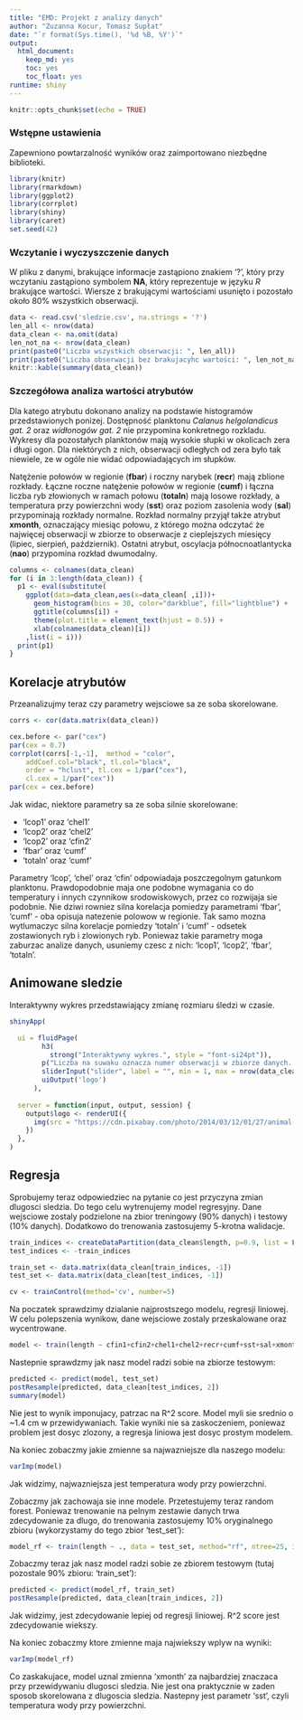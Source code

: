 ```yaml
---
title: "EMD: Projekt z analizy danych"
author: "Zuzanna Kocur, Tomasz Supłat"
date: "`r format(Sys.time(), '%d %B, %Y')`"
output: 
  html_document: 
    keep_md: yes
    toc: yes
    toc_float: yes
runtime: shiny
---
```


```r
knitr::opts_chunk$set(echo = TRUE)
```

###  Wstępne ustawienia

Zapewniono powtarzalność wyników oraz zaimportowano niezbędne biblioteki.

```r
library(knitr)
library(rmarkdown)
library(ggplot2)
library(corrplot)
library(shiny)
library(caret)
set.seed(42)

```
### Wczytanie i wyczyszczenie danych

W pliku z danymi, brakujące informacje zastąpiono znakiem '?', który przy wczytaniu zastąpiono symbolem **NA**, który reprezentuje w języku *R* brakujące wartości. Wiersze z brakującymi wartościami usunięto i pozostało około 80% wszystkich obserwacji.

```r
data <- read.csv('sledzie.csv', na.strings = '?')
len_all <- nrow(data)
data_clean <- na.omit(data)
len_not_na <- nrow(data_clean)
print(paste0("Liczba wszystkich obserwacji: ", len_all))
print(paste0("Liczba obserwacji bez brakujacyhc wartości: ", len_not_na))
knitr::kable(summary(data_clean))
```

### Szczegółowa analiza wartości atrybutów

Dla katego atrybutu dokonano analizy na podstawie histogramów przedstawionych ponizej. Dostępność planktonu *Calanus helgolandicus gat. 2* oraz *widłonogów gat. 2* nie przypomina konkretnego rozkladu. Wykresy dla pozostałych planktonów mają wysokie słupki w okolicach zera i długi ogon. Dla niektórych z nich, obserwacji odległych od zera było tak niewiele, ze w ogóle nie widać odpowiadających im słupków.

Natężenie połowów w regionie (**fbar**) i roczny narybek (**recr**) mają zblione rozkłady. Łączne roczne natężenie połowów w regionie (**cumf**) i łączna liczba ryb złowionych w ramach połowu (**totaln**) mają losowe rozkłady, a temperatura przy powierzchni wody (**sst**) oraz poziom zasolenia wody (**sal**) przypominają rozkłady normalne. Rozkład normalny przyjął także atrybut **xmonth**, oznaczający miesiąc połowu, z którego można odczytać że najwięcej obserwacji w zbiorze to obserwacje z cieplejszych miesięcy (lipiec, sierpień, październik). Ostatni atrybut, oscylacja północnoatlantycka (**nao**) przypomina rozkład dwumodalny.

```r
columns <- colnames(data_clean)
for (i in 3:length(data_clean)) {
  p1 <- eval(substitute(
    ggplot(data=data_clean,aes(x=data_clean[ ,i]))+ 
      geom_histogram(bins = 30, color="darkblue", fill="lightblue") + 
      ggtitle(columns[i]) + 
      theme(plot.title = element_text(hjust = 0.5)) +
      xlab(colnames(data_clean)[i])
    ,list(i = i)))
  print(p1)
}
```

## Korelacje atrybutów
Przeanalizujmy teraz czy parametry wejsciowe sa ze soba skorelowane.

```r
corrs <- cor(data.matrix(data_clean))

cex.before <- par("cex")
par(cex = 0.7)
corrplot(corrs[-1,-1],  method = "color",
    addCoef.col="black", tl.col="black",
    order = "hclust", tl.cex = 1/par("cex"),
    cl.cex = 1/par("cex"))
par(cex = cex.before)
```

Jak widac, niektore parametry sa ze soba silnie skorelowane:

* 'lcop1' oraz 'chel1'
* 'lcop2' oraz 'chel2'
* 'lcop2' oraz 'cfin2'
* 'fbar' oraz 'cumf'
* 'totaln' oraz 'cumf'

Parametry 'lcop', 'chel' oraz 'cfin' odpowiadaja poszczegolnym gatunkom planktonu. Prawdopodobnie maja one podobne wymagania co do temperatury i innych czynnikow srodowiskowych, przez co rozwijaja sie podobnie. Nie dziwi rowniez silna korelacja pomiedzy parametrami 'fbar', 'cumf' - oba opisuja natezenie polowow w regionie. Tak samo mozna wytlumaczyc silna korelacje pomiedzy 'totaln' i 'cumf' - odsetek zostawionych ryb i zlowionych ryb. Poniewaz takie parametry moga zaburzac analize danych, usuniemy czesc z nich: 'lcop1', 'lcop2', 'fbar', 'totaln'.


## Animowane sledzie
Interaktywny wykres przedstawiający zmianę rozmiaru śledzi w czasie.

```r
shinyApp(

  ui = fluidPage(
        h3(
          strong("Interaktywny wykres.", style = "font-si24pt")),
        p("Liczba na suwaku oznacza numer obserwacji w zbiorze danych. Rysunek przyjmuje szerokość odpowiadającą danej obserwacji."),
        sliderInput("slider", label = "", min = 1, max = nrow(data_clean), value = 1, width = "100%"),
        uiOutput('logo')
      ),
     
  server = function(input, output, session) {
    output$logo <- renderUI({
      img(src = "https://cdn.pixabay.com/photo/2014/03/12/01/27/animal-pet-285797_1280.png", width = 20*as.integer(data_clean$length[input$slider]))
    })
  },
)
```

## Regresja

Sprobujemy teraz odpowiedziec na pytanie co jest przyczyna zmian dlugosci sledzia. Do tego celu wytrenujemy model regresyjny.  Dane wejsciowe zostaly podzielone na zbior treningowy (90% danych) i testowy (10% danych). Dodatkowo do trenowania zastosujemy 5-krotna walidacje.

``` r
train_indices <- createDataPartition(data_clean$length, p=0.9, list = FALSE, times=1)
test_indices <- -train_indices

train_set <- data.matrix(data_clean[train_indices, -1])
test_set <- data.matrix(data_clean[test_indices, -1])

cv <- trainControl(method='cv', number=5)
```

Na poczatek sprawdzimy dzialanie najprostszego modelu, regresji liniowej. W celu polepszenia wynikow, dane wejsciowe zostaly przeskalowane oraz wycentrowane.

``` r
model <- train(length ~ cfin1+cfin2+chel1+chel2+recr+cumf+sst+sal+xmonth+nao, data = train_set, method="lm", preProcess = c('scale', 'center'), trControl=cv)
```

Nastepnie sprawdzmy jak nasz model radzi sobie na zbiorze testowym:

```r
predicted <- predict(model, test_set)
postResample(predicted, data_clean[test_indices, 2])
summary(model)
```

Nie jest to wynik imponujacy, patrzac na R^2 score. Model myli sie srednio o ~1.4 cm w przewidywaniach. Takie wyniki nie sa zaskoczeniem, poniewaz problem jest dosyc zlozony, a regresja liniowa jest dosyc prostym modelem.

Na koniec zobaczmy jakie zmienne sa najwazniejsze dla naszego modelu:

```r
varImp(model)
```

Jak widzimy, najwazniejsza jest temperatura wody przy powierzchni.

Zobaczmy jak zachowaja sie inne modele. Przetestujemy teraz random forest. Poniewaz trenowanie na pelnym zestawie danych trwa zdecydowanie za dlugo, do trenowania zastosujemy 10% oryginalnego zbioru (wykorzystamy do tego zbior 'test_set'):

``` r
model_rf <- train(length ~ ., data = test_set, method="rf", ntree=25, importance= TRUE, trControl=cv)
```

Zobaczmy teraz jak nasz model radzi sobie ze zbiorem testowym (tutaj pozostale 90% zbioru: 'train_set'):

```r
predicted <- predict(model_rf, train_set)
postResample(predicted, data_clean[train_indices, 2])
```
Jak widzimy, jest zdecydowanie lepiej od regresji liniowej. R^2 score jest zdecydowanie wiekszy.

Na koniec zobaczmy ktore zmienne maja najwiekszy wplyw na wyniki:

```r
varImp(model_rf)
```

Co zaskakujace, model uznal zmienna 'xmonth' za najbardziej znaczaca przy przewidywaniu dlugosci sledzia. Nie jest ona praktycznie w zaden sposob skorelowana z dlugoscia sledzia. Nastepny jest parametr 'sst', czyli temperatura wody przy powierzchni. 